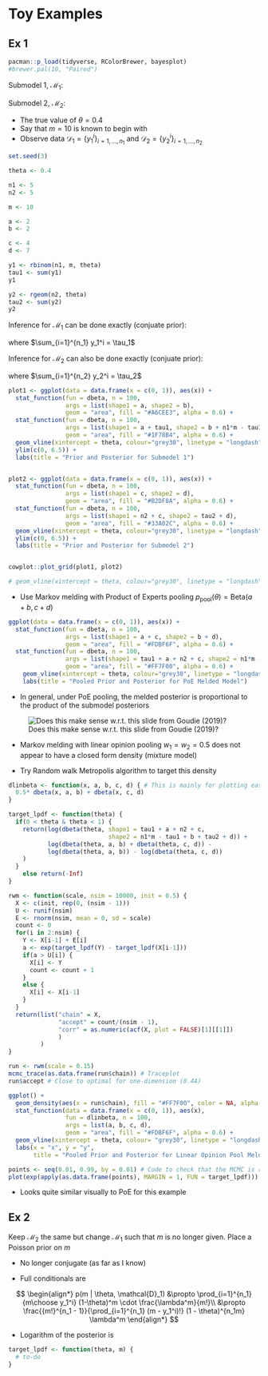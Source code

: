 # Toy Examples

## Ex 1

```r
pacman::p_load(tidyverse, RColorBrewer, bayesplot)
#brewer.pal(10, "Paired")
```

Submodel 1, $\mathcal{M}_1$:
\begin{align*}
\theta &\sim \text{Beta}(a, b) \\
Y_1 &\sim \text{Bin}(m, \theta)
\end{align*}

Submodel 2, $\mathcal{M}_2$:
\begin{align*}
\theta &\sim \text{Beta}(c, d) \\
Y_2 &\sim \text{Geo}(\theta)
\end{align*}

* The true value of $\theta = 0.4$
* Say that $m = 10$ is known to begin with
* Observe data $\mathcal{D}_1 = \{y_1^i\}_{i = 1, \ldots, n_1}$ and $\mathcal{D}_2 = \{y_2^i\}_{i = 1, \ldots, n_2}$

```r
set.seed(3)

theta <- 0.4

n1 <- 5
n2 <- 5

m <- 10

a <- 2
b <- 2

c <- 4
d <- 7

y1 <- rbinom(n1, m, theta)
tau1 <- sum(y1)
y1

y2 <- rgeom(n2, theta)
tau2 <- sum(y2)
y2
```

Inference for $\mathcal{M}_1$ can be done exactly (conjuate prior):

\begin{align*}
p_1(\theta | \mathcal{D}_1) &\propto p_1(\mathcal{D}_1 | \theta) p_1(\theta) \\
&= \prod_{i=1}^{n_1} {m\choose y_1^i} \theta^{y_1^i}  (1- \theta)^{m-{y_1^i}} \cdot 
   \frac{\Gamma(a)\Gamma(b)}{\Gamma(a+b)} \theta^{a-1} (1- \theta)^{b-1} \\
&\propto \theta^{\tau_1 + a - 1}  (1- \theta)^{n_1m-\tau_1 + b - 1} \\
&\propto \text{Beta}(\tau_1 + a, n_1m-\tau_1 + b)
\end{align*}

where $\sum_{i=1}^{n_1} y_1^i = \tau_1$

Inference for $\mathcal{M}_2$ can also be done exactly (conjuate prior):

\begin{align*}
p_2(\theta | \mathcal{D}_2) &\propto p_2(\mathcal{D}_2 | \theta) p_2(\theta) \\
&= \prod_{i=1}^{n_2} (1-\theta)^{y_2^i} \theta \cdot 
   \frac{\Gamma(c)\Gamma(d)}{\Gamma(c+d)} \theta^{c-1} (1- \theta)^{d-1} \\
&\propto \theta^{n_2 + c - 1}  (1- \theta)^{\tau_2 + d - 1} \\
&\propto \text{Beta}(n_2 + c, \tau_2 + d)
\end{align*}

where $\sum_{i=1}^{n_2} y_2^i = \tau_2$

```r
plot1 <- ggplot(data = data.frame(x = c(0, 1)), aes(x)) +
  stat_function(fun = dbeta, n = 100, 
                args = list(shape1 = a, shape2 = b),
                geom = "area", fill = "#A6CEE3", alpha = 0.6) +
  stat_function(fun = dbeta, n = 100, 
                args = list(shape1 = a + tau1, shape2 = b + n1*m - tau1),
                geom = "area", fill = "#1F78B4", alpha = 0.6) +
  geom_vline(xintercept = theta, colour="grey30", linetype = "longdash") +
  ylim(c(0, 6.5)) +
  labs(title = "Prior and Posterior for Submodel 1")


plot2 <- ggplot(data = data.frame(x = c(0, 1)), aes(x)) +
  stat_function(fun = dbeta, n = 100, 
                args = list(shape1 = c, shape2 = d),
                geom = "area", fill = "#B2DF8A", alpha = 0.6) +
  stat_function(fun = dbeta, n = 100, 
                args = list(shape1 = n2 + c, shape2 = tau2 + d),
                geom = "area", fill = "#33A02C", alpha = 0.6) +
  geom_vline(xintercept = theta, colour="grey30", linetype = "longdash") +
  ylim(c(0, 6.5)) +
  labs(title = "Prior and Posterior for Submodel 2")


cowplot::plot_grid(plot1, plot2)

# geom_vline(xintercept = theta, colour="grey30", linetype = "longdash") +
```

* Use Markov melding with Product of Experts pooling $p_\text{pool}(\theta) = \text{Beta}(a + b, c + d)$

\begin{align*}
p_{\text{meld}}(\theta | \mathcal{D}_1, \mathcal{D}_2) 
&\propto p_{\text{pool}}(\theta) \prod_{m=1}^{2} \frac{p_m\left(\theta | \mathcal{D}_m\right)}{p_{m}(\theta)} \\
&\propto p_1(\theta)p_2(\theta) \prod_{m=1}^{2} \frac{p_m\left(\theta | \mathcal{D}_m\right)}{p_{m}(\theta)} \\
&\propto p_1(\theta | \mathcal{D}_1)p_2(\theta | \mathcal{D}_2) \\
&\propto \text{Beta}(\tau_1 + a + n_2 + c, n_1m-\tau_1 + b + \tau_2 + d)
\end{align*}

```r
ggplot(data = data.frame(x = c(0, 1)), aes(x)) +
  stat_function(fun = dbeta, n = 100, 
                args = list(shape1 = a + c, shape2 = b + d),
                geom = "area", fill = "#FDBF6F", alpha = 0.6) +
  stat_function(fun = dbeta, n = 100, 
                args = list(shape1 = tau1 + a + n2 + c, shape2 = n1*m - tau1 + b + tau2 + d),
                geom = "area", fill = "#FF7F00", alpha = 0.6) +
    geom_vline(xintercept = theta, colour="grey30", linetype = "longdash") +
    labs(title = "Pooled Prior and Posterior for PoE Melded Model")
```

* In general, under PoE pooling, the melded posterior is proportional to the product of the submodel posteriors

\begin{align*}
p_{\text{meld}}(\phi, \psi_1, \ldots, \psi_M | y_1, \cdots, y_M) 
&\propto p_{\text{pool}}(\phi) \prod_{m=1}^{M} \frac{p_m\left(\phi, \psi_m, y_m\right)}{p_{m}(\phi)} \\
&\propto \prod_{m=1}^{M} p_m\left(\phi, \psi_m, y_m\right) \\
&\propto \prod_{m=1}^{M} p_m\left(\phi, \psi_m | y_m\right)
\end{align*}

![Does this make sense w.r.t. this slide from Goudie (2019)?](files/goudie_1.png)

* Markov melding with linear opinion pooling $w_1 = w_2 = 0.5$ does not appear to have a closed form density (mixture model)

\begin{align*}
p_{\text{meld}}(\theta | \mathcal{D}_1, \mathcal{D}_2) 
&\propto p_{\text{pool}}(\theta) \prod_{m=1}^{2} \frac{p_m\left(\theta | \mathcal{D}_m\right)}{p_{m}(\theta)} \\
&\propto p_1(\theta | \mathcal{D}_1)p_2(\theta | \mathcal{D}_2)\left(\frac{p_1(\theta) + p_2(\theta)}{p_1(\theta)p_2(\theta)} \right)
\end{align*}

* Try Random walk Metropolis algorithm to target this density

\begin{align*}
\log p_{\text{meld}}(\theta | \mathcal{D}_1, \mathcal{D}_2) 
&\propto \log p_1(\theta | \mathcal{D}_1) + \log p_2(\theta | \mathcal{D}_2) + \log (p_1(\theta) + p_2(\theta)) - \log p_1(\theta) - \log p_2(\theta)
\end{align*}

```r
dlinbeta <- function(x, a, b, c, d) { # This is mainly for plotting ease
  0.5* dbeta(x, a, b) + dbeta(x, c, d)
}
```

```r
target_lpdf <- function(theta) {
  if(0 < theta & theta < 1) {
    return(log(dbeta(theta, shape1 = tau1 + a + n2 + c, 
                            shape2 = n1*m - tau1 + b + tau2 + d)) + 
           log(dbeta(theta, a, b) + dbeta(theta, c, d)) - 
           log(dbeta(theta, a, b)) - log(dbeta(theta, c, d))
    )
  }
    else return(-Inf)
}

rwm <- function(scale, nsim = 10000, init = 0.5) {
  X <- c(init, rep(0, (nsim - 1)))
  U <- runif(nsim)
  E <- rnorm(nsim, mean = 0, sd = scale)
  count <- 0
  for(i in 2:nsim) {
    Y <- X[i-1] + E[i]
    a <- exp(target_lpdf(Y) - target_lpdf(X[i-1]))
    if(a > U[i]) {
      X[i] <- Y
      count <- count + 1
    } 
    else {
      X[i] <- X[i-1]
    }
  }
  return(list("chain" = X, 
              "accept" = count/(nsim - 1),
              "corr" = as.numeric(acf(X, plot = FALSE)[1][[1]])
              )
         )
}

run <- rwm(scale = 0.15)
mcmc_trace(as.data.frame(run$chain)) # Traceplot
run$accept # Close to optimal for one-dimension (0.44)
```

```r
ggplot() +
  geom_density(aes(x = run$chain), fill = "#FF7F00", color = NA, alpha = 0.6) +
  stat_function(data = data.frame(x = c(0, 1)), aes(x),
                fun = dlinbeta, n = 100, 
                args = list(a, b, c, d),
                geom = "area", fill = "#FDBF6F", alpha = 0.6) +
  geom_vline(xintercept = theta, colour= "grey30", linetype = "longdash") +
  labs(x = "x", y = "y",
       title = "Pooled Prior and Posterior for Linear Opinion Pool Melded Model")
```

```r
points <- seq(0.01, 0.99, by = 0.01) # Code to check that the MCMC is right
plot(exp(apply(as.data.frame(points), MARGIN = 1, FUN = target_lpdf))) 
```

* Looks quite similar visually to PoE for this example

## Ex 2

Keep $\mathcal{M}_2$ the same but change $\mathcal{M}_1$ such that $m$ is no longer given. Place a Poisson prior on $m$

\begin{align*}
\theta &\sim \text{Beta}(a, b) \\
m &\sim \text{Pois}(\lambda) \\
Y_1 &\sim \text{Bin}(m, \theta)
\end{align*}

* No longer conjugate (as far as I know)

\begin{align*}
p(\theta, m | \mathcal{D}_1) &\propto p_1(\mathcal{D}_1 | \theta, m) p_1(\theta) p_1(m) \\
&\propto \prod_{i=1}^{n_1} {m\choose y_1^i} \theta^{y_1^i}  (1- \theta)^{m-{y_1^i}} \cdot 
   \theta^{a-1} (1- \theta)^{b-1} \cdot \frac{\lambda^m}{m!}
\end{align*}

* Full conditionals are

\begin{align*}
p(\theta | m, \mathcal{D}_1) &\propto \theta^{\tau_1 + a - 1}  (1- \theta)^{n_1m-\tau_1 + b - 1} \\
                             &\propto \text{Beta}(\tau_1 + a, n_1m-\tau_1 + b)
\end{align*}

$$
\begin{align*}
p(m | \theta, \mathcal{D}_1) &\propto \prod_{i=1}^{n_1} {m\choose y_1^i} (1-\theta)^m \cdot \frac{\lambda^m}{m!}\\
                             &\propto \frac{{m!}^{n_1 - 1}}{\prod_{i=1}^{n_1} (m - y_1^i)!} (1 - \theta)^{n_1m} \lambda^m
\end{align*}
$$

* Logarithm of the posterior is

\begin{align*}
\log p(\theta, m | \mathcal{D}_1) \propto &\sum_{i=1}^{n_1} \left( \log {m\choose y_1^i} + y_1^i\log\theta + (m-{y_1^i}) \log (1- \theta) \right) + \\
&(a-1) \log \theta + (b-1) \log (1- \theta) + m \log \lambda - \log m!
\end{align*}

```r
target_lpdf <- function(theta, m) {
  # to-do  
}
```
